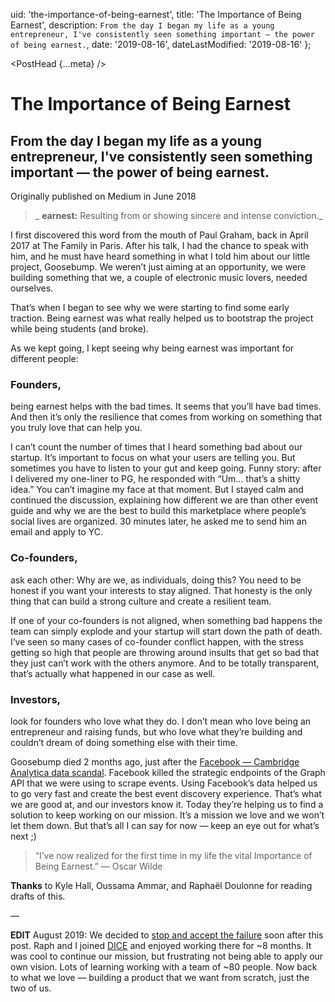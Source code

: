 
  uid: 'the-importance-of-being-earnest',
  title: 'The Importance of Being Earnest',
  description: `From the day I began my life as a young entrepreneur, I've consistently seen something important — the power of being earnest.`,
  date: '2019-08-16',
  dateLastModified: '2019-08-16'
};

<PostHead {...meta} />

# The Importance of Being Earnest

## From the day I began my life as a young entrepreneur, I've consistently seen something important — the power of being earnest.

Originally published on Medium in June 2018

> _ **earnest:** Resulting from or showing sincere and intense conviction._

I first discovered this word from the mouth of Paul Graham, back in April 2017 at The Family in Paris. After his talk, I had the chance to speak with him, and he must have heard something in what I told him about our little project, Goosebump. We weren’t just aiming at an opportunity, we were building something that we, a couple of electronic music lovers, needed ourselves.

That’s when I began to see why we were starting to find some early traction. Being earnest was what really helped us to bootstrap the project while being students (and broke).

As we kept going, I kept seeing why being earnest was important for different people:

### Founders,

being earnest helps with the bad times. It seems that you’ll have bad times. And then it’s only the resilience that comes from working on something that you truly love that can help you.

I can’t count the number of times that I heard something bad about our startup. It’s important to focus on what your users are telling you. But sometimes you have to listen to your gut and keep going. Funny story: after I delivered my one-liner to PG, he responded with “Um… that’s a shitty idea.” You can’t imagine my face at that moment. But I stayed calm and continued the discussion, explaining how different we are than other event guide and why we are the best to build this marketplace where people’s social lives are organized. 30 minutes later, he asked me to send him an email and apply to YC.

### Co-founders,

ask each other: Why are we, as individuals, doing this? You need to be honest if you want your interests to stay aligned. That honesty is the only thing that can build a strong culture and create a resilient team.

If one of your co-founders is not aligned, when something bad happens the team can simply explode and your startup will start down the path of death. I’ve seen so many cases of co-founder conflict happen, with the stress getting so high that people are throwing around insults that get so bad that they just can’t work with the others anymore. And to be totally transparent, that’s actually what happened in our case as well.

### Investors,

look for founders who love what they do. I don’t mean who love being an entrepreneur and raising funds, but who love what they’re building and couldn’t dream of doing something else with their time.

Goosebump died 2 months ago, just after the [Facebook — Cambridge Analytica data scandal](https://en.wikipedia.org/wiki/Facebook%E2%80%93Cambridge_Analytica_data_scandal). Facebook killed the strategic endpoints of the Graph API that we were using to scrape events. Using Facebook’s data helped us to go very fast and create the best event discovery experience. That’s what we are good at, and our investors know it. Today they’re helping us to find a solution to keep working on our mission. It’s a mission we love and we won’t let them down. But that’s all I can say for now — keep an eye out for what’s next ;)

> “I’ve now realized for the first time in my life the vital Importance of Being Earnest.” — Oscar Wilde

**Thanks** to Kyle Hall, Oussama Ammar, and Raphaël Doulonne for reading drafts of this.

—

**EDIT** August 2019: We decided to [stop and accept the failure](https://avc.com/2018/11/pivot-or-fail/) soon after this post. Raph and I joined [DICE](https://dice.fm/) and enjoyed working there for ~8 months. It was cool to continue our mission, but frustrating not being able to apply our own vision. Lots of learning working with a team of ~80 people. Now back to what we love — building a product that we want from scratch, just the two of us.
